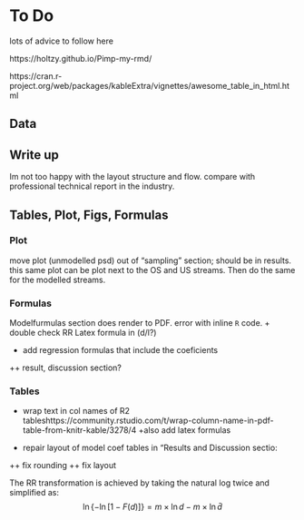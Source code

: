 # To Do 


lots of advice to follow here

https://holtzy.github.io/Pimp-my-rmd/

https://cran.r-project.org/web/packages/kableExtra/vignettes/awesome_table_in_html.html 


## Data



## Write up

Im not too happy with the layout structure and flow. compare with professional technical report in the industry.


## Tables, Plot, Figs, Formulas

### Plot

move plot (unmodelled psd) out of "sampling" section; should be in results.
this same plot can be plot next to the OS and US streams.
Then do the same for the modelled streams.

### Formulas

Modelfurmulas section does render to PDF. error with inline `R` code.
+ double check RR Latex formula in (d/l?)


\begin{equation}

  F\left(d\right) = exp\left[-(\frac{d}{l})^{m} \right]

  \label{eq : RR}
\end{equation}


+ add regression formulas that include the coeficients

++ result, discussion section?

### Tables

+ wrap text in col names of R2
tableshttps://community.rstudio.com/t/wrap-column-name-in-pdf-table-from-knitr-kable/3278/4
+also add latex formulas

+ repair layout of model coef tables in "Results and Discussion sectio:

++ fix rounding 
++ fix layout



The RR transformation is achieved by taking the natural log twice and simplified as:
$$\ln\left\{-\ln\left[1-F(d)\right] \right\} = m\times \ln d - m\times \ln \bar{d} $$


